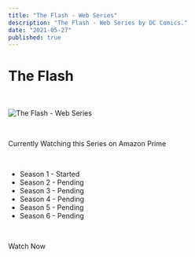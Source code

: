 ```yaml
---
title: "The Flash - Web Series"
description: "The Flash - Web Series by DC Comics."
date: "2021-05-27"
published: true
---
```



# The Flash

<br />

![The Flash - Web Series](./theflash.jpg)

<br />

Currently Watching this Series on Amazon Prime  

<br />

- Season 1 - Started
- Season 2 - Pending
- Season 3 - Pending
- Season 4 - Pending
- Season 5 - Pending
- Season 6 - Pending

<br />

<ExternalLink href="https://www.primevideo.com/detail/0FMT1CQKUUZKQ9KVDEIS6I9V7S/" class="button is-rounded is-warning">Watch Now</ExternalLink>

<br />

